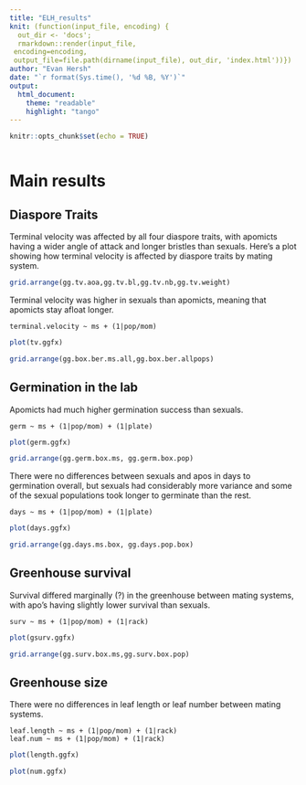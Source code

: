 ```yaml
---
title: "ELH_results"
knit: (function(input_file, encoding) {
  out_dir <- 'docs';
  rmarkdown::render(input_file,
 encoding=encoding,
 output_file=file.path(dirname(input_file), out_dir, 'index.html'))})
author: "Evan Hersh"
date: "`r format(Sys.time(), '%d %B, %Y')`"
output: 
  html_document:
    theme: "readable"
    highlight: "tango"
---
```

```r
knitr::opts_chunk$set(echo = TRUE)
```

```r
```

# Main results #

## Diaspore Traits ##

Terminal velocity was affected by all four diaspore traits, with apomicts having a wider angle of attack and longer bristles than sexuals. Here's a plot showing how terminal velocity is affected by diaspore traits by mating system.

```r
grid.arrange(gg.tv.aoa,gg.tv.bl,gg.tv.nb,gg.tv.weight)
```

Terminal velocity was higher in sexuals than apomicts, meaning that apomicts stay afloat longer.

```
terminal.velocity ~ ms + (1|pop/mom)
```

```r
plot(tv.ggfx)
```

```r
grid.arrange(gg.box.ber.ms.all,gg.box.ber.allpops)
```

## Germination in the lab ##

Apomicts had much higher germination success than sexuals.

```
germ ~ ms + (1|pop/mom) + (1|plate)
```

```r
plot(germ.ggfx)
```

```r
grid.arrange(gg.germ.box.ms, gg.germ.box.pop)
```

There were no differences between sexuals and apos in days to germination overall, but sexuals had considerably more variance and some of the sexual populations took longer to germinate than the rest.
```
days ~ ms + (1|pop/mom) + (1|plate)
```
```r
plot(days.ggfx)
```

```r
grid.arrange(gg.days.ms.box, gg.days.pop.box)
```

## Greenhouse survival ##

Survival differed marginally (?) in the greenhouse between mating systems, with apo's having slightly lower survival than sexuals.
```
surv ~ ms + (1|pop/mom) + (1|rack)
```
```r
plot(gsurv.ggfx)
```

```r
grid.arrange(gg.surv.box.ms,gg.surv.box.pop)
```

## Greenhouse size ##

There were no differences in leaf length or leaf number between mating systems.

```
leaf.length ~ ms + (1|pop/mom) + (1|rack)
leaf.num ~ ms + (1|pop/mom) + (1|rack)
```
```r
plot(length.ggfx)
```

```r
plot(num.ggfx)
```